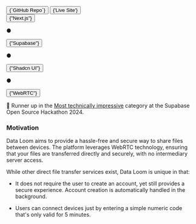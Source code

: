 <div className="flex-row gap-2 flex-wrap">
  <Button variant="secondary" asChild>
    <Link
      href="https://github.com/sangonz193/data-loom"
      className="no-underline"
      target="_blank"
    >
      <GitHubLogoIcon className="size-4" />
      {`GitHub Repo`}
    </Link>
  </Button>

  <Button variant="secondary" asChild>
    <Link
      href="https://data-loom.sgonzalez.dev"
      className="no-underline"
      target="_blank"
    >
      <ExternalLinkIcon className="size-4" />
      {'Live Site'}
    </Link>
  </Button>
</div>

<span className="mt-6 flex-row gap-3 flex items-baseline">
  <Button variant="link" asChild className="h-auto px-0 no-underline">
    <Link href="https://nextjs.org/" target="_blank" rel="noopener noreferrer">
      {"Next.js"}
    </Link>
  </Button>

<span className="text-muted-foreground/50">●</span>

<Button variant="link" asChild className="h-auto px-0 no-underline">
  <Link href="https://supabase.io" target="_blank" rel="noopener noreferrer">
    {"Supabase"}
  </Link>
</Button>

<span className="text-muted-foreground/50">●</span>

<Button variant="link" asChild className="h-auto px-0 no-underline">
  <Link href="https://ui.shadcn.com" target="_blank" rel="noopener noreferrer">
    {"Shadcn UI"}
  </Link>
</Button>

<span className="text-muted-foreground/50">●</span>

  <Button variant="link" asChild className="h-auto px-0 no-underline">
    <Link href="https://webrtc.org" target="_blank" rel="noopener noreferrer">
      {"WebRTC"}
    </Link>
  </Button>
</span>

🥈 Runner up in the [Most technically impressive](https://supabase.com/blog/supabase-oss-hackathon-winners#most-technically-impressive) category at the Supabase Open Source Hackathon 2024.

### Motivation

Data Loom aims to provide a hassle-free and secure way to share files between devices. The platform leverages WebRTC technology, ensuring that your files are transferred directly and securely, with no intermediary server access.

While other direct file transfer services exist, Data Loom is
unique in that:

- It does not require the user to create an account, yet still
  provides a secure experience. Account creation is automatically
  handled in the background.

- Users can connect devices just by entering a simple numeric code that&apos;s only valid for 5 minutes.
